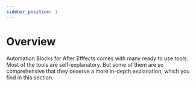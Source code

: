```yaml
---
sidebar_position: 1
---
```



# Overview

Automation Blocks for After Efffects comes with many ready to use tools. Most of the tools are self-explanatory. But some of them are so comprehensive that they deserve a more in-depth explanation, which you find in this section.


